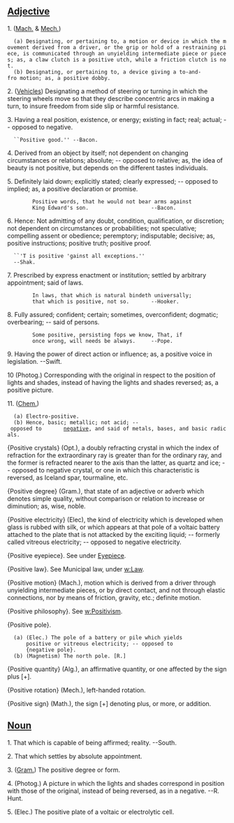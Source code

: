 ==[[Adjective]]==

1. ([[Mach.]] & [[Mech.]])
   (a) Designating, or pertaining to, a motion or device in which the movement derived from a driver, or the grip or hold of a restraining piece, is communicated through an unyielding intermediate piece or pieces; as, a claw clutch is a positive utch, while a friction clutch is not.
   (b) Designating, or pertaining to, a device giving a to-and-fro motion; as, a positive dobby.

2. ([[Vehicle]]s) Designating a method of steering or turning in which the steering wheels move so that they describe concentric arcs in making a turn, to insure freedom from side slip or harmful  resistance.

3. Having a real position, existence, or energy; existing in fact; real; actual; -- opposed to negative. 

   ``Positive good.'' --Bacon.

4. Derived from an object by itself; not dependent on changing circumstances or relations; absolute; -- opposed to relative; as, the idea of beauty is not positive, but depends on the different tastes individuals.

5. Definitely laid down; explicitly stated; clearly expressed; -- opposed to implied; as, a positive declaration or promise.

         Positive words, that he would not bear arms against
         King Edward's son.                    --Bacon.

6. Hence: Not admitting of any doubt, condition, qualification, or discretion; not dependent on circumstances or probabilities; not speculative; compelling assent or obedience; peremptory; indisputable; decisive; as, positive instructions; positive truth; positive proof.

   ``'T is positive 'gainst all exceptions.''
   --Shak.

7. Prescribed by express enactment or institution; settled by arbitrary appointment; said of laws.

         In laws, that which is natural bindeth universally;
         that which is positive, not so.       --Hooker.

8. Fully assured; confident; certain; sometimes, overconfident; dogmatic; overbearing; -- said of persons.

         Some positive, persisting fops we know, That, if
         once wrong, will needs be always.     --Pope.

9. Having the power of direct action or influence; as, a positive voice in legislation. --Swift.

10 (Photog.) Corresponding with the original in respect to the position of lights and shades, instead of having the lights and shades reversed; as, a positive picture.

11. ([[Chem.]])
   (a) Electro-positive.
   (b) Hence, basic; metallic; not acid; -- opposed to       [[negative]], and said of metals, bases, and basic radicals.

{Positive crystals} (Opt.), a doubly refracting crystal in which the index of refraction for the extraordinary ray is greater than for the ordinary ray, and the former is refracted nearer to the axis than the latter, as quartz and ice; -- opposed to negative crystal, or one in which this characteristic is reversed, as Iceland spar,   tourmaline, etc.

{Positive degree} (Gram.), that state of an adjective or adverb which denotes simple quality, without comparison or relation to increase or diminution; as, wise, noble.

{Positive electricity} (Elec), the kind of electricity which is developed when glass is rubbed with silk, or which appears at that pole of a voltaic battery attached to the plate that is not attacked by the exciting liquid; -- formerly called vitreous electricity; -- opposed to negative electricity.

{Positive eyepiece}. See under [[Eyepiece]].

{Positive law}. See Municipal law, under [[w:Law]].

{Positive motion} (Mach.), motion which is derived from a driver through unyielding intermediate pieces, or by direct contact, and not through elastic connections, nor by means of friction, gravity, etc.; definite motion.

{Positive philosophy}. See [[w:Positivism]].

{Positive pole}.
   (a) (Elec.) The pole of a battery or pile which yields
       positive or vitreous electricity; -- opposed to
       {negative pole}.
   (b) (Magnetism) The north pole. [R.]

{Positive quantity} (Alg.), an affirmative quantity, or one  affected by the sign plus [+].

{Positive rotation} (Mech.), left-handed rotation.

{Positive sign} (Math.), the sign [+] denoting plus, or more, or addition.

==[[Noun]]==

1. That which is capable of being affirmed; reality. --South.

2. That which settles by absolute appointment.

3. ([[Gram.]]) The positive degree or form.

4. (Photog.) A picture in which the lights and shades correspond in position with those of the original, instead of being reversed, as in a negative. --R. Hunt.

5. (Elec.) The positive plate of a voltaic or electrolytic  cell.